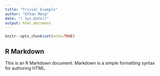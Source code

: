 ```yaml
---
title: "Trivial Example"
author: "Ethan Meng"
date: "r Sys.Date()"
output: html_document
---
```

```r
knitr::opts_chunk$set(echo=TRUE)
```


## R Markdown

This is an R Markdown document. Markdown is a simple formatting syntax for authoring HTML.